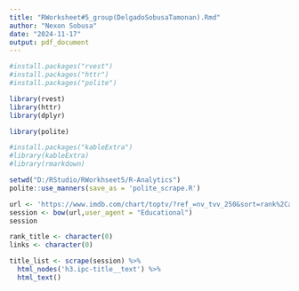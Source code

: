 ```yaml
---
title: "RWorksheet#5_group(DelgadoSobusaTamonan).Rmd"
author: "Nexon Sobusa"
date: "2024-11-17"
output: pdf_document
---
```

```r
#install.packages("rvest")
#install.packages("httr")
#install.packages("polite")

library(rvest)
library(httr)
library(dplyr)

library(polite)

#install.packages("kableExtra")
#library(kableExtra)
#library(rmarkdown)
```

```r
setwd("D:/RStudio/RWorkhseet5/R-Analytics")
polite::use_manners(save_as = 'polite_scrape.R')
```

```r
url <- 'https://www.imdb.com/chart/toptv/?ref_=nv_tvv_250&sort=rank%2Casc'
session <- bow(url,user_agent = "Educational")
session
```

```r
rank_title <- character(0)
links <- character(0)
```

```r
title_list <- scrape(session) %>%
  html_nodes('h3.ipc-title__text') %>% 
  html_text()
```